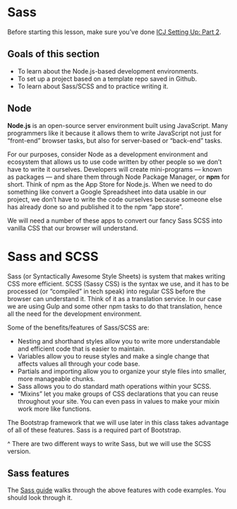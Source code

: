# Sass

::: callout-important
Before starting this lesson, make sure you've done [ICJ Setting Up: Part 2](https://utdata.github.io/icj-setting-up/setup-part-2.html).

:::

## Goals of this section

- To learn about the Node.js-based development environments.
- To set up a project based on a template repo saved in Github.
- To learn about Sass/SCSS and to practice writing it.

## Node

**Node.js** is an open-source server environment built using JavaScript. Many programmers like it because it allows them 
to write JavaScript not just for “front-end” browser tasks, but also for server-based or “back-end” tasks.

For our purposes, consider Node as a development environment and ecosystem that allows us to use code written by other people so we don't have to write it ourselves. Developers will create mini-programs — known as packages — and share them through Node Package Manager, or **npm** for short. Think of npm as the App Store for Node.js. When we need to do something like convert a Google Spreadsheet into data usable in our project, we don't have to write the code ourselves because someone else has already done so and published it to the npm "app store".

We will need a number of these apps to convert our fancy Sass SCSS into vanilla CSS that our browser will understand.

# Sass and SCSS

Sass (or Syntactically Awesome Style Sheets) is system that makes writing CSS more efficient. SCSS (Sassy CSS) is the syntax we use, and it has to be processed (or "compiled" in tech speak) into regular CSS before the browser can understand it. Think of it as a translation service. In our case we are using Gulp and some other npm tasks to do that translation, hence all the need for the development environment.

Some of the benefits/features of Sass/SCSS are:

- Nesting and shorthand styles allow you to write more understandable and efficient code that is easier to maintain.
- Variables allow you to reuse styles and make a single change that affects values all through your code base.
- Partials and importing allow you to organize your style files into smaller, more manageable chunks.
- Sass allows you to do standard math operations within your SCSS.
- "Mixins" let you make groups of CSS declarations that you can reuse throughout your site. You can even pass in values to make your mixin work more like functions.

The Bootstrap framework that we will use later in this class takes advantage of all of these features. Sass is a required part of Bootstrap.

^ There are two different ways to write Sass, but we will use the SCSS version.

## Sass features

The [Sass guide](https://sass-lang.com/guide) walks through the above features with code examples. You should look through it.


